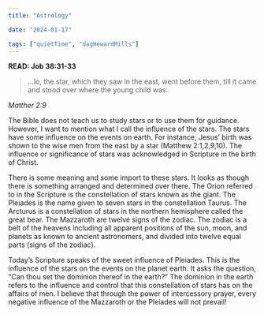 ```yaml
---
title: "Astrology"

date: "2024-01-17"

tags: ["quietTime", "dagHewardMills"]
---
```


**READ: Job 38:31-33**

> ...lo, the star, which they saw in the east, went before them, till it came and stood over where the young child was.

_Matther 2:9_

The Bible does not teach us to study stars or to use them for guidance. However, I want to mention what I call the influence of the stars. The stars have some influence on the events on earth. For instance, Jesus’ birth was shown to the wise men from the east by a star (Matthew 2:1,2,9,10). The influence or significance of stars was acknowledged in Scripture in the birth of Christ.

There is some meaning and some import to these stars. It looks as though there is something arranged and determined over there. The Orion referred to in the Scripture is the constellation of stars known as the giant. The Pleiades is the name given to seven stars in the constellation Taurus. The Arcturus is a constellation of stars in the northern hemisphere called the great bear. The Mazzaroth are twelve signs of the zodiac. The zodiac is a belt of the heavens including all apparent positions of the sun, moon, and planets as known to ancient astronomers, and divided into twelve equal parts (signs of the zodiac).

Today’s Scripture speaks of the sweet influence of Pleiades. This is the influence of the stars on the events on the planet earth. It asks the question, “Can thou set the dominion thereof in the earth?” The dominion in the earth refers to the influence and control that this constellation of stars has on the affairs of men. I believe that through the power of intercessory prayer, every negative influence of the Mazzaroth or the Pleiades will not prevail!
